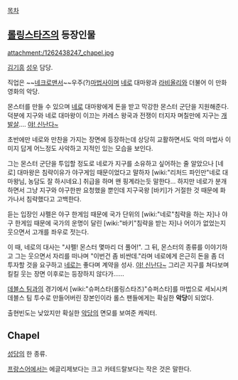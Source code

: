 [[목차]]

== [[롤링스타즈]]의 등장인물 ==
attachment:/1262438247_chapel.jpg

[[김기흥]] [[성우]] 담당.

직업은 ~~[[네크로맨서]]~~우주(?)[[마법사]]이며 [[네로]] 대마왕과 [[라비올리]]와 더불어 이 만화영화의 악당.

몬스터를 만들 수 있으며 [[네로]] 대마왕에게 돈을 받고 막강한 몬스터 군단을 지원해준다. 덕분에 지구와 네로 대마왕이 이끄는 카레스 왕국과 전쟁이 터지자 며칠만에 지구는 [[개발살]].... [[야! 신난다~]]

초반에만 네로와 만찬을 가지는 장면에 등장하는데 상당히 교활하면서도 악의 마법사 이미지 답게 어느정도 사악하고 지적인 있는 모습을 보인다.  

그는 몬스터 군단을 투입할 정도로 네로가 지구를 소유하고 싶어하는 줄 알았으나 [네로] 대마왕은 침략이유가 야구게임 때문이었다고 말하자 [wiki:"리처드 파인만"네로 대마왕님, 농담도 잘 하시네요.] 취급을 하며 왠 핑계라는듯 말한다... 하지만 네로가 분개하면서 그냥 지구와 야구한판 요청했을 뿐인데 지구국왕 [바키]가 거절한 것 때문에 화가나서 침략했다고 고백한다.

듣는 입장인 샤펠은 야구 한게임 때문에 국가 단위의 [wiki:"네로"침략을 하는 자]나 야구 한게임 때문에 국가의 운명이 달린 [wiki:"바키"침략을 받는 자]나 어이가 없었는지 웃으면서 고개를 좌우로 젓는다. 

이 때, 네로의 대사는 "샤펠! 몬스터 몇마리 더 풀어!". 그 뒤, 몬스터의 종류를 이야기하고 그는 웃으면서 자리를 떠나며 "이번건 좀 비싼데."라며 네로에게 은근히 돈을 좀 더 투자할 것을 요구하고 [[네로]]는 좋다며 계약을 성사. [[야! 신난다~]] 그리곤 지구를 쳐다보며 킬킬 웃는 장면 이후로는 등장하지 않다가......

[[데블스 팀]]과의 경기에서 [wiki:"슈퍼스타(롤링스타즈)"슈퍼스타]를 마법으로 세뇌시켜 데블스 팀 투수로 만들어버린 장본인이라 롤스 팬들에게는 확실한 '''악당'''이 되었다.

출현빈도는 낮았지만 확실한 [[악당]]의 면모를 보여준 캐릭터.

== Chapel ==
[[성당]]의 한 종류.

[[프랑스어]]에서는 에글리제보다는 크고 카테드랄보다는 작은 것은 말한다.
